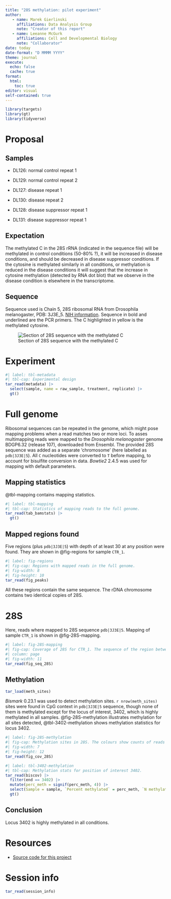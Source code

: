 ```yaml
---
title: "28S methylation: pilot experiment"
author:
   - name: Marek Gierlinski
     affiliations: Data Analysis Group
     note: "Creator of this report"
   - name: Leeanne McGurk
     affiliations: Cell and Developmental Biology
     note: "Collaborator"
date: today
date-format: "D MMMM YYYY"
theme: journal
execute: 
  echo: false
  cache: true
format:
  html:
    toc: true
editor: visual
self-contained: true
---
```


```r
library(targets)
library(gt)
library(tidyverse)
```


::: {.panel-tabset}

# Proposal

## Samples

 - DL126: normal control repeat 1
 - DL129: normal control repeat 2

 - DL127: disease repeat 1
 - DL130: disease repeat 2

 - DL128: disease suppressor repeat 1
 - DL131: disease suppressor repeat 1

## Expectation 

The methylated C in the 28S rRNA (indicated in the sequence file) will be methylated in control conditions (50-80% ?), it will be increased in disease conditions, and should be decreased in disease suppressor conditions. If the cytosine is methylated similarly in all conditions, or methylation is reduced in the disease conditions it will suggest that the increase in cytosine methylation (detected by RNA dot blot) that we observe in the disease condition is elsewhere in the transcriptome.

## Sequence

Sequence used is Chain 5, 28S ribosomal RNA from Drosophila melanogaster, PDB: 3J3E_5. [NIH information](https://www.ncbi.nlm.nih.gov/nucleotide/3J3E_5). Sequence in bold and underlined are the PCR primers. The C highlighted in yellow is the methylated cytosine. 

![Section of 28S sequence with the methylated C](images/methylated_c.png)


# Experiment

```r
#| label: tbl-metadata
#| tbl-cap: Experimental design
tar_read(metadata) |> 
  select(sample, name = raw_sample, treatment, replicate) |> 
  gt()
```

# Full genome

Ribosomal sequences can be repeated in the genome, which might pose mapping problems when a read matches two or more loci. To asses multimapping reads were mapped to the *Drosophila melanogaster* genome BDGP6.32 (release 107), downloaded from Ensembl. The provided 28S sequence was added as a separate 'chromosome' (here labelled as `pdb|3J3E|5`). All `C` nucleotides were converted to `T` before mapping, to account for bisulfite conversion in data. *Bowtie2* 2.4.5 was used for mapping with default parameters.

## Mapping statistics

@tbl-mapping contains mapping statistics.

```r
#| label: tbl-mapping
#| tbl-cap: Statistics of mapping reads to the full genome.
tar_read(tab_bamstats) |> 
  gt()
```

## Mapped regions found

Five regions (plus `pdb|3J3E|5`) with depth of at least 30 at any position were found. They are shown in @fig-regions for sample `CTR_1`.

```r
#| label: fig-regions
#| fig-cap: Regions with mapped reads in the full genome.
#| fig-width: 8
#| fig-height: 10
tar_read(fig_peaks)
```

All these regions contain the same sequence. The rDNA chromosome contains two identical copies of 28S.

# 28S

Here, reads where mapped to 28S sequence `pdb|3J3E|5`. Mapping of sample `CTR_1` is shown in @fig-28S-mapping. 

```r
#| label: fig-28S-mapping
#| fig-cap: Coverage of 28S for CTR_1. The sequence of the region between the primers is shown. Depth drops sharply outside primer regions.
#| column: page
#| fig-width: 11 
tar_read(fig_seq_28S) 
```

## Methylation

```r
tar_load(meth_sites)
```

*Bismark* 0.23.1 was used to detect methylation sites. `r nrow(meth_sites)` sites were found in CpG context in `pdb|3J3E|5` sequence, though none of them is methylated except for the locus of interest, 3402, which is highly methylated in all samples. @fig-28S-methylation illustrates methylation for all sites detected, @tbl-3402-methylation shows methylation statistics for locus 3402.


```r
#| label: fig-28S-methylation
#| fig-cap: Methylation sites in 28S. The colours show counts of reads with and without methylation.
#| fig-width: 7
#| fig-height: 12
tar_read(fig_cov_28S)
```



```r
#| label: tbl-3402-methylation
#| tbl-cap: Methylation stats for position of interest 3402.
tar_read(biscov) |>
  filter(end == 3402) |> 
  mutate(perc_meth = signif(perc_meth, 4)) |> 
  select(Sample = sample, `Percent methylated` = perc_meth, `N methylated` = n_meth, `N unmethylated` = n_unmeth) |> 
  gt()
```


## Conclusion

Locus 3402 is highly methylated in all conditions.


# Resources

 - [Source code for this project](https://github.com/bartongroup/MG_Methyl28S)

# Session info

```r
tar_read(session_info)
```

:::

